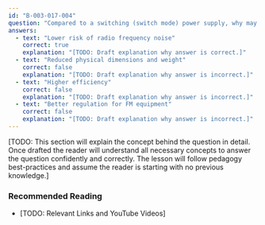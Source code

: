 ```yaml
---
id: "B-003-017-004"
question: "Compared to a switching (switch mode) power supply, why may a linear power supply be preferred?"
answers:
  - text: "Lower risk of radio frequency noise"
    correct: true
    explanation: "[TODO: Draft explanation why answer is correct.]"
  - text: "Reduced physical dimensions and weight"
    correct: false
    explanation: "[TODO: Draft explanation why answer is incorrect.]"
  - text: "Higher efficiency"
    correct: false
    explanation: "[TODO: Draft explanation why answer is incorrect.]"
  - text: "Better regulation for FM equipment"
    correct: false
    explanation: "[TODO: Draft explanation why answer is incorrect.]"
---
```


[TODO: This section will explain the concept behind the question in detail. Once drafted the reader will understand all necessary concepts to answer the question confidently and correctly. The lesson will follow pedagogy best-practices and assume the reader is starting with no previous knowledge.]

### Recommended Reading

- [TODO: Relevant Links and YouTube Videos]
